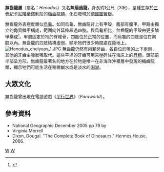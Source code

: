{{Automatic taxobox
| taxon = Henodus
| authority = von Huene, 1936
| status = fossil
| fossil_range = {{Fossil range|228|220}}[[卡尼階|卡尼階]]–[[诺利阶|诺利阶]]
| image = Henodus_chelyops.jpg
| parent_authority = von Huene, 1936
| type_species = '''無齒龍<br>''Henodus chelyops''''' 
| type_species_authority = von Huene, 1936
}}

'''無齒龍屬'''（屬名：''Henodus''）又名'''無盾齒龍'''，身長約1公尺（3呎），是種生存於[[三疊紀|三疊紀]][[卡尼階|卡尼階]]至[[诺利阶|诺利阶]]的[[楯齒龍類|楯齒龍類]]，化石發現於[[德國|德國]][[圖賓根|圖賓根]]。

無齒龍外表極度類似[[烏龜|烏龜]]。如同烏龜，無齒龍背上有甲殼，腹部有腹甲。甲殼由獨立的角質鱗甲構成，範圍向外延伸超過四肢。與烏龜相比，無齒龍的甲殼由更多鱗甲構成<ref name=EoDP>{{cite book |editor=Palmer, D.|year=1999 |title= The Marshall Illustrated Encyclopedia of Dinosaurs and Prehistoric Animals|publisher= Marshall Editions|location=London|page= 71|isbn= 1-84028-152-9}}</ref>。甲殼固定於牠的脊椎骨，四肢位於正常的位置，而烏龜的四肢是位在胸腔以內。無齒龍的四肢結構虛弱，顯示牠們很少時間處在陸地上。
[[Image:Henodus_chelyops_1.JPG|thumb]] 
無齒龍仍然有兩顆牙齒，各自位於嘴的上下兩側，其他的牙齒由喙狀嘴取代。這些平坦的牙齒可用來壓碎住在海床上的[[貝類|貝類]]。頭部前半部呈方形。無齒龍最著名的地方在於牠是唯一在非海洋沖積層中發現的楯齒龍類，顯示牠們可能生活在稍微鹹水或是淡水的[[潟湖|潟湖]]。

==大眾文化==
無齒龍曾出現在電腦遊戲《[[平行世界|平行世界]]》（''Paraworld''）。

== 參考資料 ==
<div class="references-small">
{{reflist}}
*National Geographic December 2005 pp 79 by 
*Virginia Morrell
*Dixon, Dougal. "The Complete Book of Dinosaurs." Hermes House, 2006.
</div>
{{鰭龍超目|B.}}
{{Taxonbar|from=Q194892}}

[[Category:楯齒龍目|W]]
[[Category:1936年描述的分类群|W]]


{{Paleo-reptile-stub}}
